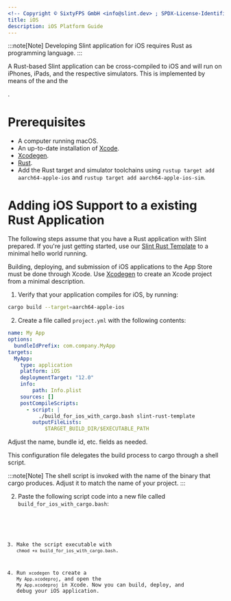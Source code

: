 ```yaml
---
<!-- Copyright © SixtyFPS GmbH <info@slint.dev> ; SPDX-License-Identifier: MIT -->
title: iOS
description: iOS Platform Guide
---
```



:::note[Note]
Developing Slint application for iOS requires Rust as programming language.
:::

A Rust-based Slint application can be cross-compiled to iOS and will run on iPhones, iPads, and the
respective simulators. This is implemented by means of the <Link type="WinitBackend" label="Winit backend" /> and the
<Link type="skia_renderer" label="Skia Renderer" />.

# Prerequisites

 * A computer running macOS.
 * An up-to-date installation of [Xcode](https://developer.apple.com/xcode/).
 * [Xcodegen](https://github.com/yonaskolb/XcodeGen?tab=readme-ov-file#installing).
 * [Rust](https://rustup.rs).
 * Add the Rust target and simulator toolchains using `rustup target add aarch64-apple-ios` and `rustup target add aarch64-apple-ios-sim`.

# Adding iOS Support to a existing Rust Application

The following steps assume that you have a Rust application with Slint prepared. If you're just getting started, use our [Slint Rust Template](https://github.com/slint-ui/slint-rust-template)
to a minimal hello world running.

Building, deploying, and submission of iOS applications to the App Store must be done through Xcode. Use [Xcodegen](https://github.com/yonaskolb/XcodeGen) to create an Xcode project
from a minimal description.

1. Verify that your application compiles for iOS, by running:

```bash
cargo build --target=aarch64-apple-ios
```

2. Create a file called `project.yml` with the following contents:

```yml
name: My App
options:
  bundleIdPrefix: com.company.MyApp
targets:
  MyApp:
    type: application
    platform: iOS
    deploymentTarget: "12.0"
    info:
        path: Info.plist
    sources: []
    postCompileScripts:
      - script: |
          ./build_for_ios_with_cargo.bash slint-rust-template
        outputFileLists:
            $TARGET_BUILD_DIR/$EXECUTABLE_PATH
```

Adjust the name, bundle id, etc. fields as needed.

This configuration file delegates the build process to cargo through a shell script.

:::note[Note]
The shell script is invoked with the name of the binary that cargo produces. Adjust it to match the name of your project.
:::

2. Paste the following script code into a new file called `build_for_ios_with_cargo.bash`:


<Code code={scriptContent} lang="bash" />

3. Make the script executable with `chmod +x build_for_ios_with_cargo.bash`.

4. Run `xcodegen` to create a `My App.xcodeproj`, and open the `My App.xcodeproj` in Xcode. Now you can build, deploy, and debug your iOS application.
